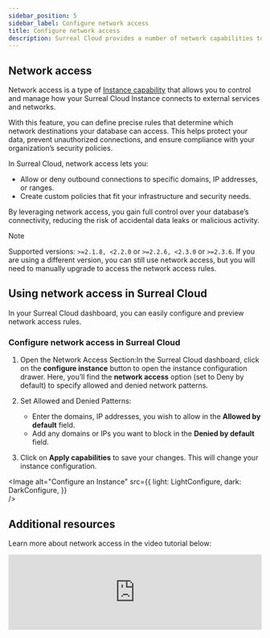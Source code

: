```yaml
---
sidebar_position: 5
sidebar_label: Configure network access
title: Configure network access
description: Surreal Cloud provides a number of network capabilities to help you secure your database and data.
---
```



## Network access

Network access is a type of [Instance capability](/docs/cloud/advanced-topics/configure-an-instance#instance-capabilities) that allows you to control and manage how your Surreal Cloud Instance connects to external services and networks.

With this feature, you can define precise rules that determine which network destinations your database can access. This helps protect your data, prevent unauthorized connections, and ensure compliance with your organization’s security policies.

In Surreal Cloud, network access lets you:

- Allow or deny outbound connections to specific domains, IP addresses, or ranges.
- Create custom policies that fit your infrastructure and security needs.

By leveraging network access, you gain full control over your database’s connectivity, reducing the risk of accidental data leaks or malicious activity.

> [!NOTE]
> Supported versions: `>=2.1.8, <2.2.0` or `>=2.2.6, <2.3.0` or `>=2.3.6`. If you are using a different version, you can still use network access, but you will need to manually upgrade to access the network access rules.


## Using network access in Surreal Cloud 

In your Surreal Cloud dashboard, you can easily configure and preview network access rules.

### Configure network access in Surreal Cloud

1.	Open the Network Access Section:In the Surreal Cloud dashboard, click on the **configure instance** button to open the instance configuration drawer. Here, you’ll find the **network access** option (set to Deny by default) to specify allowed and denied network patterns.

2.	Set Allowed and Denied Patterns:
    - Enter the domains, IP addresses, you wish to allow in the **Allowed by default** field.
    - Add any domains or IPs you want to block in the **Denied by default** field.

3. Click on **Apply capabilities** to save your changes. This will change your instance configuration. 

<Image
alt="Configure an Instance"
src={{
	light: LightConfigure,
	dark: DarkConfigure,
	}}  
/>

## Additional resources

Learn more about network access in the video tutorial below:

<iframe width="100%" src="https://www.youtube.com/embed/EUp5PxbzvV4?si=ezt6HhQuhhqHu9tU" title="
Network capabilities in Surreal Cloud" frameborder="0" allow="accelerometer; autoplay; clipboard-write; encrypted-media; gyroscope; picture-in-picture; web-share" referrerpolicy="strict-origin-when-cross-origin" style={{ aspectRatio: 1.7, paddingTop: '20px' }}
	class="mt-8" allowfullscreen></iframe>